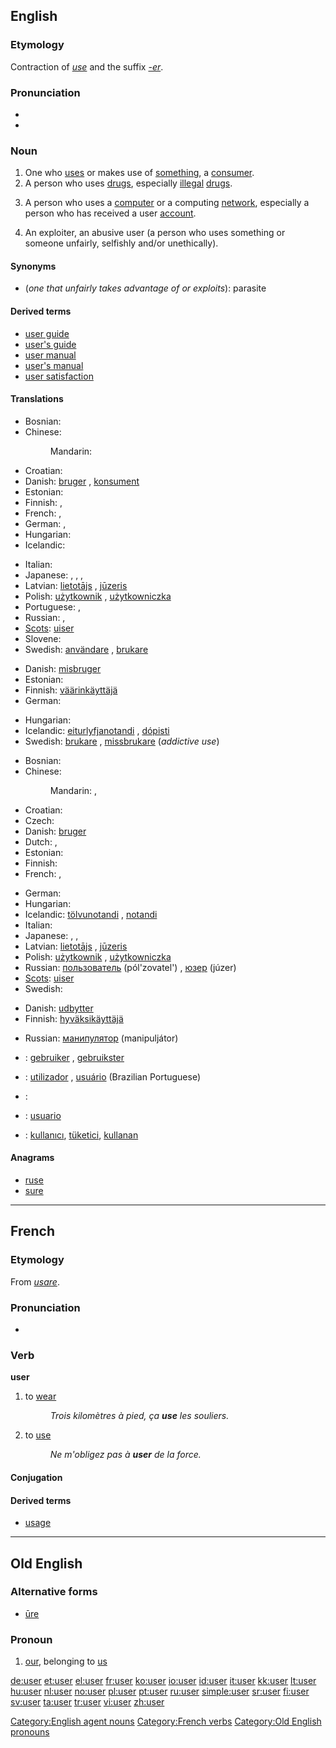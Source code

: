 ==English==
{{wikipedia}}

===Etymology===
Contraction of ''[[use]]'' and the suffix ''[[-er]]''.

===Pronunciation===
* {{audio|en-us-user.ogg|Audio (US)}}
* {{rhymes|uːzə(r)}}

===Noun===
{{en-noun}}

# One who [[use]]s or makes use of [[something]], a [[consumer]].
# A person who uses [[drug]]s, especially [[illegal]] [[drugs]].
# {{context|computing}} A person who uses a [[computer]] or a computing [[network]], especially a person who has received a user [[account]].
# {{pejorative}} An exploiter, an abusive user (a person who uses something or someone unfairly, selfishly and/or unethically).

====Synonyms====
* (''one that unfairly takes advantage of or exploits''): parasite

====Derived terms====
* [[user guide]]
* [[user's guide]]
* [[user manual]]
* [[user's manual]]
* [[user satisfaction]]

====Translations====
{{trans-top|one who uses something, a consumer}}
* Bosnian: {{t-|bs|korisnik|m}}
* Chinese:
*: Mandarin: {{t|zh|使用者|tr=shǐyòngzhě|sc=Hani}}
* Croatian: {{t-|hr|korisnik|m}}
* Danish: [[bruger]] {{c}}, [[konsument]] {{c}}
* Estonian: {{t|et|tarbija}}
* Finnish: {{t+|fi|käyttäjä}}, {{t-|fi|kuluttaja}}
* French: {{t+|fr|consommateur}}, {{t+|fr|utilisateur}}
* German: {{t+|de|Benutzer|m}}, {{t+|de|Verbraucher|m}}
* Hungarian: {{t+|hu|felhasználó}}
* Icelandic: {{t+|is|notandi|m}}
{{trans-mid}}
* Italian: {{t+|it|utente|m|f}}
* Japanese: {{t|ja|使用者|tr=しようしゃ, shiyōsha|sc=Jpan}}, {{t|ja|ユーザー|tr=yūzā|sc=Jpan}}, {{t|ja|ユーザ|tr=yūza|sc=Jpan}}, {{t|ja|利用者|tr=りようしゃ, riyōsha|sc=Jpan}}
* Latvian: [[lietotājs]] {{m}}, [[jūzeris]] {{m}}
* Polish: [[użytkownik]] {{m}}, [[użytkowniczka]] {{f}}
* Portuguese: {{t-|pt|consumidor|m}}, {{t+|pt|usuário|m}}
* Russian: {{t+|ru|потребитель|m|tr=potrebítel'|sc=Cyrl}}, {{t+|ru|клиент|m|tr=klijént|sc=Cyrl}}
* [[Scots]]: [[uiser]]
* Slovene: {{t+|sl|uporabnik|m}}
* Swedish: [[användare]] {{c}}, [[brukare]] {{c}}
{{trans-bottom}}

{{trans-top|one who uses drugs}}
* Danish: [[misbruger]] {{c}}
* Estonian: {{t|et|väärtarbija}}
* Finnish: [[väärinkäyttäjä]]
* German: {{t-|de|Drogenkonsument|m}}
{{trans-mid}}
* Hungarian: {{t+|hu|drogfogyasztó}}
* Icelandic: [[eiturlyfjanotandi]] {{m}}, [[dópisti]] {{m}}
* Swedish: [[brukare]] {{c}}, [[missbrukare]] {{c}} (''addictive use'')
{{trans-bottom}}

{{trans-top|person who uses a computer}}
* Bosnian: {{t-|bs|korisnik|m}}
* Chinese:
*: Mandarin: {{t|zh|用戶|sc=Hani}},  {{t|zh|用户|tr=yònghù|sc=Hani}}
* Croatian: {{t-|hr|korisnik|m}}
* Czech: {{t-|cs|uživatel|m}}
* Danish: [[bruger]] {{c}}
* Dutch: {{t+|nl|gebruiker|m}}, {{t-|nl|gebruikster|f}}
* Estonian: {{t-|et|kasutaja}}
* Finnish: {{t+|fi|käyttäjä}}
* French: {{t+|fr|utilisateur|m}}, {{t+|fr|utilisatrice|f}}
{{trans-mid}}
* German: {{t+|de|Benutzer|m}}
* Hungarian: {{t+|hu|felhasználó}}
* Icelandic: [[tölvunotandi]] {{m}}, [[notandi]] {{m}}
* Italian: {{t+|it|utente|m|f}}
* Japanese: {{t|ja|ユーザー|tr=yūzā|sc=Jpan}}, {{t|ja|ユーザ|tr=yūza|sc=Jpan}}, {{t|ja|利用者|tr=りようしゃ, riyōsha|sc=Jpan}}
* Latvian: [[lietotājs]] {{m}}, [[jūzeris]] {{m}}
* Polish: [[użytkownik]] {{m}}, [[użytkowniczka]] {{f}}
* Russian: [[пользователь]] (pól'zovatel') {{m}}, [[юзер]] (júzer) {{m}}
* [[Scots]]: [[uiser]]
* Swedish: {{t+|sv|användare|c}}
{{trans-bottom}}

{{trans-top|an exploiter}}
* Danish: [[udbytter]] {{c}}
* Finnish: [[hyväksikäyttäjä]]
{{trans-mid}}
* Russian: [[манипулятор]] (manipuljátor) {{m}}
{{trans-bottom}}

{{checktrans-top}}
* {{ttbc|Dutch}}: [[gebruiker]] {{m}}, [[gebruikster]] {{f}}
* {{ttbc|Portuguese}}: [[utilizador]] {{m}}, [[usuário]] {{m}} (Brazilian Portuguese)
* {{ttbc|Slovene}}: {{t+|sl|uporabnik|m}}
* {{ttbc|Spanish}}: [[usuario]] {{m}}
* {{ttbc|Turkish}}: [[kullanıcı]], [[tüketici]], [[kullanan]]
{{trans-bottom}}

====Anagrams====
* [[ruse]]
* [[sure]]

[[Category:English agent nouns]]

----

==French==

===Etymology===
From {{etyl|la}} ''[[usare]]''.

===Pronunciation===
* {{audio|Fr-user.ogg|Audio}}

===Verb===
'''user'''

# to [[wear]]
#: ''Trois kilomètres à pied, ça '''use''' les souliers.''
# to [[use]]
#: ''Ne m'obligez pas à '''user''' de la force.''

====Conjugation====
{{fr-conj-er|us|avoir}}

====Derived terms====
* [[usage]]

[[Category:French verbs]]

----

==Old English==

===Alternative forms===
* [[ure|ūre]]

===Pronoun===
{{infl|ang|pronoun|head=ūser|desc=possessive|cat=pronouns}}

# [[our]], belonging to [[us]]

[[Category:Old English pronouns]]

[[de:user]]
[[et:user]]
[[el:user]]
[[fr:user]]
[[ko:user]]
[[io:user]]
[[id:user]]
[[it:user]]
[[kk:user]]
[[lt:user]]
[[hu:user]]
[[nl:user]]
[[no:user]]
[[pl:user]]
[[pt:user]]
[[ru:user]]
[[simple:user]]
[[sr:user]]
[[fi:user]]
[[sv:user]]
[[ta:user]]
[[tr:user]]
[[vi:user]]
[[zh:user]]